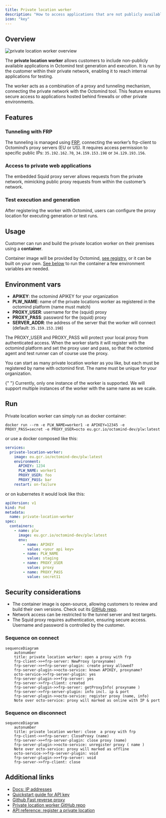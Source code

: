 ```yaml
---
title: Private location worker
description: "How to access applications that are not publicly available"
icon: "key"
---
```


## Overview

<Frame caption="private location worker overview">
  <img src="/images/plw-overview.png" alt="private location worker overview" />
</Frame>

The **private location worker** allows customers to include non-publicly available applications in Octomind test generation and execution. It is run by the customer within their private network, enabling it to reach internal applications for testing.

The worker acts as a combination of a proxy and tunneling mechanism, connecting the private network with the Octomind tool. This feature ensures secure access to applications hosted behind firewalls or other private environments.

## Features

### Tunneling with FRP

The tunneling is managed using [FRP](https://github.com/fatedier/frp), connecting the worker’s frp-client to Octomind’s proxy servers (EU or US).
It requires access permission to specific public IPs: `35.192.162.70`, `34.159.153.198` or `34.129.193.156`.

### Access to private web applications

The embedded Squid proxy server allows requests from the private network, mimicking public proxy requests from within the customer’s network.

### Test execution and generation

After registering the worker with Octomind, users can configure the proxy location for executing generation or test runs.

## Usage

Customer can run and build the private location worker on their premises using a **container**.

Container image will be provided by Octomind, [see registry](https://eu.gcr.io/octomind-dev/plw:latest), or it can be built on your own. [See below](#build) to run the container a few environment variables are needed.

## Environment vars

- **APIKEY**: the octomind APIKEY for your organization
- **PLW_NAME**: name of the private locations worker as registered in the octomind platform (name must match)
- **PROXY_USER**: username for the (squid) proxy
- **PROXY_PASS**: password for the (squid) proxy
- **SERVER_ADDR**: the address of the server that the worker will connect (default: `35.159.153.198`)

The PROXY_USER and PROXY_PASS will protect your local proxy from authenticated access. When the worker starts it will register with the octomind platform and set the proxy user and pass, so that the octomind agent and test runner can of course use the proxy.

You can start as many private location worker as you like, but each must be registered by name with octomind first. The name must
be unique for your organization.

<Info>
  {" "}
  Currently, only one instance of the worker is supported. We will support
  multiple instances of the worker with the same name as we scale.
</Info>

## Run

Private location worker can simply run as docker container:

```
docker run --rm -e PLW_NAME=worker1 -e APIKEY=12345 -e PROXY_PASS=secret -e PROXY_USER=octo eu.gcr.io/octomind-dev/plw:latest
```

or use a docker composed like this:

```yaml
services:
  private-location-worker:
    image: eu.gcr.io/octomind-dev/plw:latest
    environment:
      APIKEY: 1234
      PLW_NAME: worker1
      PROXY_USER: foo
      PROXY_PASS: bar
    restart: on-failure
```

or on kubernetes it would look like this:

```yaml
apiVersion: v1
kind: Pod
metadata:
  name: private-location-worker
spec:
  containers:
    - name: plw
      image: eu.gcr.io/octomind-dev/plw:latest
      env:
        - name: APIKEY
          value: <your api key>
        - name: PLW_NAME
          value: staging
        - name: PROXY_USER
          value: proxy
        - name: PROXY_PASS
          value: secret11
```

## Security considerations

- The container image is open-source, allowing customers to review and build their own versions. Check out its [GitHub repo](https://github.com/OctoMind-dev/private-location-worker).
- Network access can be restricted to the tunnel server and test targets.
- The Squid proxy requires authentication, ensuring secure access. Username and password is controlled by the customer.

### Sequence on connect

```mermaid
sequenceDiagram
    autonumber
    title: private location worker: open a proxy with frp
    frp-client->>+frp-server: NewProxy (proxyname)
    frp-server->>+frp-server-plugin: create proxy allowed?
    frp-server-plugin->>octo-service: known APIKEY, proxyname?
    octo-service->>frp-server-plugin: yes
    frp-server-plugin->>+frp-server: yes
    frp-server->>frp-client: created
    frp-server-plugin->>frp-server: getProxyInfo( proxyname )
    frp-server->>frp-server-plugin: info incl. ip & port
    frp-server-plugin->>octo-service: register proxy (name, info)
    Note over octo-service: proxy will marked as online with IP & port
```

### Sequence on disconnect

```mermaid
sequenceDiagram
    autonumber
    title: private location worker: close  a proxy with frp
    frp-client->>+frp-server: CloseProxy (name)
    frp-server->>+frp-server-plugin: close proxy (name)
    frp-server-plugin->>octo-service: unregister proxy ( name )
    Note over octo-service: proxy will marked as offline
    octo-service->>frp-server-plugin: void
    frp-server-plugin->>+frp-server: void
    frp-server->>frp-client: close
```

## Additional links

- [Docs: IP addresses](/data-governance/no-code-access#two-ip-addresses)
- [Quickstart guide for API key](/integrations/quickstart-GitHub#1-create-an-api-key)
- [Github Fast reverse proxy](https://github.com/fatedier/frp)
- [Private location worker GitHub repo](https://github.com/OctoMind-dev/private-location-worker)
- [API reference: register a private location](https://octomind.dev/docs/api-reference/register-a-private-location)
